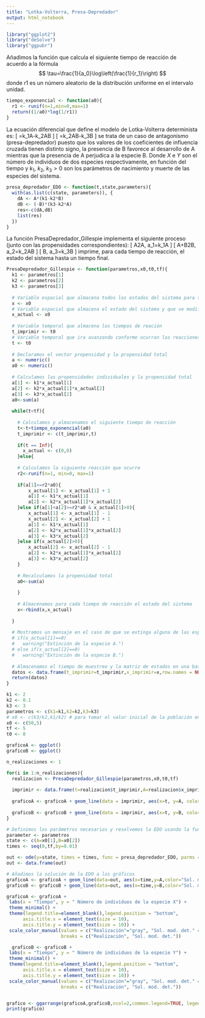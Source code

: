 ---
title: "Lotka-Volterra, Presa-Depredador"
output: html_notebook
---


```{r}
library("ggplot2")
library("deSolve")
library("ggpubr")
```

Añadimos la función que calcula el siguiente tiempo de reacción de
acuerdo a la fórmula $$
  \tau=\frac{1}{a_0}\log\left(\frac{1}{r_1}\right)
$$ donde $r1$ es un número aleatorio de la distribución uniforme en el
intervalo unidad.

```{r}
tiempo_exponencial <- function(a0){
  r1 <- runif(n=1,min=0,max=1)
  return((1/a0)*log(1/r1))
}
```

La ecuación diferencial que define el modelo de Lotka-Volterra determinista es:
\[
  \frac{dA}{dt}=k_1A-k_2AB
\]
\[
  \frac{dB}{dt}=k_2AB-k_3B
\] 
se trata de un caso de antagonismo (presa-depredador) puesto que los valores de 
los coeficientes de influencia cruzada tienen distinto signo, la presencia de B 
favorece al desarrollo de A mientras que la presencia de A perjudica a la especie 
B. Donde $X$ e $Y$ son el número de individuos de dos especies respectivamente, 
en función del tiempo y $k_1$, $k_2$, $k_3>0$ son los 
parámetros de nacimiento y muerte de las especies del sistema.
```{r}
presa_depredador_EDO <- function(t,state,parameters){
  with(as.list(c(state, parameters)), {
    dA <- A*(k1-k2*B)
    dB <- (-B)*(k3-k2*A)
    res<-c(dA,dB)
    list(res)
  })
}
```

La función PresaDepredador_Gillespie implementa el siguiente proceso 
(junto con las propensidades correspondientes):
\[
  A\rightarrow 2A, \quad a_1=k_1A
\]
\[
  A+B\rightarrow 2B, \quad a_2=k_2AB
\]
\[
  B\rightarrow \emptyset, \quad a_3=k_3B
\]
imprime, para cada tiempo de reacción, el estado del sistema hasta un tiempo 
final.

```{r}

PresaDepredador_Gillespie <- function(parametros,x0,t0,tf){
  k1 <- parametros[1]
  k2 <- parametros[2]
  k3 <- parametros[3]
  
  # Variable espacial que almacena todos los estados del sistema para todos los tiempos de reacción
  x <- x0
  # Variable espacial que almacena el estado del sistema y que se modificará cada vez que ocurra una reacción
  x_actual <- x0
  
  # Variable temporal que almacena los tiempos de reación
  t_imprimir <- t0
  # Variable temporal que ira avanzando conforme ocurran las reacciones
  t <- t0
  
  # Declaramos el vector propensidad y la propensidad total
  a <- numeric()
  a0 <- numeric()
  
  # Calculamos las propensidades individuales y la propensidad total
  a[1] <- k1*x_actual[1]
  a[2] <- k2*x_actual[1]*x_actual[2]
  a[3] <- k3*x_actual[2] 
  a0<-sum(a)
  
  while(t<tf){
      
    # Calculamos y almacenamos el siguiente tiempo de reacción
    t<-t+tiempo_exponencial(a0)
    t_imprimir <- c(t_imprimir,t)
    
    if(t == Inf){
      x_actual <- c(0,0)
    }else{
    
    # Calculamos la siguiente reacción que ocurre
    r2<-runif(n=1, min=0, max=1)
    
    if(a[1]>=r2*a0){
        x_actual[1] <- x_actual[1] + 1 
        a[1] <- k1*x_actual[1]
        a[2] <- k2*x_actual[1]*x_actual[2]
    }else if(a[1]+a[2]>=r2*a0 & x_actual[1]>0){
        x_actual[1] <- x_actual[1] - 1
        x_actual[2] <- x_actual[2] + 1
        a[1] <- k1*x_actual[1]
        a[2] <- k2*x_actual[1]*x_actual[2]
        a[3] <- k3*x_actual[2] 
    }else if(x_actual[2]>0){
        x_actual[2] <- x_actual[2] - 1
        a[2] <- k2*x_actual[1]*x_actual[2]
        a[3] <- k3*x_actual[2] 
    }
    
    # Recalculamos la propensidad total
    a0<-sum(a)
    
    }
    
    # Almacenamos para cada tiempo de reacción el estado del sistema
    x<-rbind(x,x_actual)
    
  }
  
  # Mostramos un mensaje en el caso de que se extinga alguna de las especies
  # if(x_actual[1]==0)
  #   warning("Extinción de la especie A.")
  # else if(x_actual[2]==0)
  #   warning("Extinción de la especie B.")
  
  # Almacenamos el tiempo de muestreo y la matriz de estados en una base de datos para poder mostrarla gráficamente
  datos <- data.frame(t_imprimir=t_imprimir,x_imprimir=x,row.names = NULL)
  return(datos)
}
```

```{r}
k1 <- 2
k2 <- 0.1
k3 <- 3
parametros <- c(k1=k1,k2=k2,k3=k3) 
# x0 <- c(k3/k2,k1/k2) # para tomar el valor inicial de la población en el equilibrio
x0 <- c(50,5)
tf <- 5
t0 <- 0

graficoA <- ggplot()
graficoB <- ggplot()

n_realizaciones <- 1

for(i in 1:n_realizaciones){
  realizacion <- PresaDepredador_Gillespie(parametros,x0,t0,tf)
  
  imprimir <- data.frame(t=realizacion$t_imprimir,A=realizacion$x_imprimir.1,B=realizacion$x_imprimir.2)
  
  graficoA <- graficoA + geom_line(data = imprimir, aes(x=t, y=A, color="Realización"))
                                
  graficoB <- graficoB + geom_line(data = imprimir, aes(x=t, y=B, color="Realización"))
}

# Definimos los parámetros necesarios y resolvemos la EDO usando la función ode() del paquete "deSolve"
parameter <- parametros
state <- c(A=x0[1],B=x0[2])
times <- seq(0,tf,by=0.01)

out <- ode(y=state, times = times, func = presa_depredador_EDO, parms = parametros)
out <- data.frame(out)

# Añadimos la solución de la EDO a los gráficos
graficoA <- graficoA + geom_line(data=out, aes(x=time,y=A,color="Sol. mod. det."))
graficoB <- graficoB + geom_line(data=out, aes(x=time,y=B,color="Sol. mod. det."))

graficoA <- graficoA +
 labs(x = "Tiempo", y = " Número de individuos de la especie X") +
 theme_minimal() +
 theme(legend.title=element_blank(),legend.position = "bottom",
      axis.title.x = element_text(size = 10),  
      axis.title.y = element_text(size = 10)) +
 scale_color_manual(values = c("Realización"="gray", "Sol. mod. det." = "red"),
                    breaks = c("Realización", "Sol. mod. det."))

  graficoB <- graficoB +
 labs(x = "Tiempo", y = " Número de individuos de la especie Y") +
 theme_minimal() +
 theme(legend.title=element_blank(),legend.position = "bottom",
      axis.title.x = element_text(size = 10),  
      axis.title.y = element_text(size = 10)) +
 scale_color_manual(values = c("Realización"="gray", "Sol. mod. det." = "red"),
                    breaks = c("Realización", "Sol. mod. det."))


grafico <- ggarrange(graficoA,graficoB,ncol=2,common.legend=TRUE, legend="bottom")
print(grafico)
```
